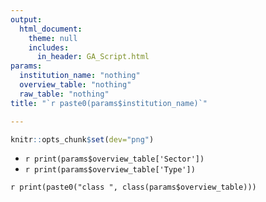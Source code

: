 ```yaml
---
output: 
  html_document:
    theme: null
    includes:
      in_header: GA_Script.html
params:
  institution_name: "nothing"
  overview_table: "nothing"
  raw_table: "nothing"
title: "`r paste0(params$institution_name)`"

---
```


```r
knitr::opts_chunk$set(dev="png")
```

* `r print(params$overview_table['Sector'])`
* `r print(params$overview_table['Type'])`

`r print(paste0("class ", class(params$overview_table)))`
